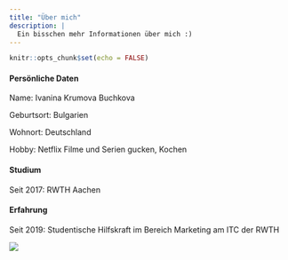 ```yaml
---
title: "Über mich"
description: |
  Ein bisschen mehr Informationen über mich :)
---
```


```r
knitr::opts_chunk$set(echo = FALSE)
```


#### Persönliche Daten
 Name: Ivanina Krumova Buchkova
 
 
 
 Geburtsort: Bulgarien
 
 
 
 Wohnort: Deutschland
 
 
 
 Hobby: Netflix Filme und Serien gucken, Kochen
 
#### Studium
 Seit 2017: RWTH Aachen
 
#### Erfahrung
 Seit 2019: Studentische Hilfskraft im Bereich Marketing am ITC der RWTH
 
![](C:/Users/Ivanina/Documents/uni/distill/logo.png)
